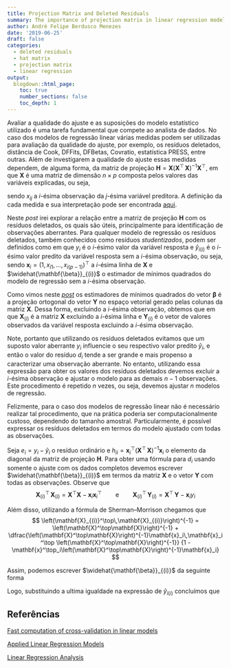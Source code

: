 ```yaml
---
title: Projection Matrix and Deleted Residuals
summary: The importance of projection matrix in linear regression models
author: André Felipe Berdusco Menezes
date: '2019-06-25'
draft: false
categories:
  - deleted residuals
  - hat matrix
  - projection matrix
  - linear regression
output:
  blogdown::html_page:
    toc: true
    number_sections: false
    toc_depth: 1
---
```



Avaliar a qualidade do ajuste e as suposições do modelo estatístico utilizado
é uma tarefa fundamental que compete ao analista de dados.
No caso dos modelos de regressão linear várias medidas
podem ser utilizadas para avaliação da qualidade do ajuste,
por exemplo,
os resíduos deletados,
distância de Cook,
DFFits,
DFBetas,
Covratio,
estatística PRESS, entre outras.
Além de investigarem a qualidade do ajuste essas medidas dependem, de alguma forma, da matriz de projeção
$\mathbf{H} = \mathbf{X}\left(\mathbf{X}^\top\,\mathbf{X}\right)^{-1}\mathbf{X}^\top$, em que
$\mathbf{X}$ é uma matriz de dimensão $n\times p$ composta pelos valores das variáveis explicadas, ou seja,

\begin{equation}\label{eq:X}
\mathbf{X} = \begin{bmatrix}
1 & x_{11} & \cdots & x_{1(p-1)}\\
1 & x_{21} & \cdots & x_{2(p-1)}\\
\vdots&   \vdots &  \cdots& \vdots \\
1 & x_{n1} & \cdots & x_{n(p-1)}
\end{bmatrix}
\end{equation}
sendo $x_{ij}$ a $i$-ésima observação da $j$-ésima variável preditora.
A definição da cada medida e sua interpretação pode ser encontrada [aqui](https://github.com/AndrMenezes/ra2016/raw/master/report.pdf).

Neste *post* irei explorar a relação entre a matriz de projeção $\mathbf{H}$ com os resíduos deletados,
os quais são úteis, principalmente para identificação de observações aberrantes.
Para qualquer modelo de regressão os resíduos deletados, também conhecidos como
resíduos *studentizados*, podem ser definidos como
\begin{equation}\label{eq:di_1}
d_i = y_i - \widehat{y}_{i(i)}
\end{equation}
em que $y_i$ é o $i$-ésimo valor da variável resposta e
$\widehat{y}_{i(i)}$ é o $i$-ésimo valor predito da variável resposta sem a $i$-ésima observação,
ou seja,
\begin{equation}\label{eq:yhat_i}
\widehat{y}_{i(i)} = \mathbf{x}_i^\top \widehat{\mathbf{\beta}}_{(i)}
\end{equation}
sendo $\mathbf{x}_i = (1, x_{i1}, \ldots, x_{i(p-1)} )^\top$ a $i$-ésima linha de $\mathbf{X}$ e
$\widehat{\mathbf{\beta}}_{(i)}$ o estimador de mínimos quadrados do modelo de regressão sem a $i$-ésima observação.

Como vimos neste [*post*](https://andrefbm.netlify.com/post/2019-03-21-regress%C3%A3o-linear-simples-sob-a-perspectiva-de-%C3%A1lgebra-linear/) os estimadores de mínimos quadrados do vetor $\mathbf{\beta}$
é a projeção ortogonal do vetor $\mathbf{Y}$
no espaço vetorial gerado pelas colunas da matriz $\mathbf{X}$.
Dessa forma, excluindo a $i$-ésima observação, obtemos que
\begin{equation}\label{eq:beta_ii}
\widehat{\mathbf{\beta}}_{(i)} = \left(\mathbf{X}_{(i)}^\top\,\mathbf{X}_{(i)}\right)^{-1}\mathbf{X}_{(i)}^\top\,\mathbf{Y}_{(i)}
\end{equation}
em que $\mathbf{X}_{(i)}$ é a matriz $\mathbf{X}$ excluindo a $i$-ésima linha e
$\mathbf{Y}_{(i)}$ é o vetor de valores observados da variável resposta excluindo a $i$-ésima observação.

Note, portanto que utilizando os resíduos deletados evitamos que um suposto valor aberrante $y_i$
influencie o seu respectivo valor predito $\widehat{y}_i$, e então o valor do resíduo $d_i$ tende a ser grande e
mais propenso a caracterizar uma observação aberrante.
No entanto, utilizando essa expressão para obter os valores dos resíduos deletados devemos
excluir a $i$-ésima observação e ajustar o modelo para as demais  $n - 1$ observações. Este procedimento é repetido
$n$ vezes, ou seja, devemos ajustar $n$ modelos de regressão.

Felizmente, para o caso dos modelos de regressão linear não é necessário realizar tal procedimento, que na prática poderia ser
computacionalmente custoso, dependendo do tamanho amostral.
Particularmente, é possível expressar os resíduos deletados em termos do modelo ajustado com todas as observações.

Seja $e_i = y_i - \widehat{y}_i$ o resíduo ordinário e
$h_{ii} = \mathbf{x}_i^\top\left(\mathbf{X}^\top\,\mathbf{X}\right)^{-1}\mathbf{x}_i$ o elemento da diagonal da matriz de projeção
$\mathbf{H}$.
Para obter uma fórmula para $d_i$ usando somente o ajuste com os dados completos devemos escrever
$\widehat{\mathbf{\beta}}_{(i)}$ em termos da matriz $\mathbf{X}$ e o vetor $\mathbf{Y}$ com todas as observações.
Observe que
$$
\mathbf{X}_{(i)}^\top\,\mathbf{X}_{(i)} = \mathbf{X}^\top\mathbf{X} - \mathbf{x}_i\mathbf{x}_i^\top \qquad \mbox{e} \qquad
\mathbf{X}_{(i)}^\top\,\mathbf{Y}_{(i)} = \mathbf{X}^\top\,\mathbf{Y} - \mathbf{x}_iy_i
$$

Além disso, utilizando a fórmula de Sherman–Morrison chegamos que
$$
\left(\mathbf{X}_{(i)}^\top\,\mathbf{X}_{(i)}\right)^{-1} =
\left(\mathbf{X}^\top\mathbf{X}\right)^{-1} + \dfrac{\left(\mathbf{X}^\top\mathbf{X}\right)^{-1}\mathbf{x}_i\,\mathbf{x}_i^\top \left(\mathbf{X}^\top\mathbf{X}\right)^{-1}}
{1 - \mathbf{x}^\top_i\left(\mathbf{X}^\top\mathbf{X}\right)^{-1}\mathbf{x}_i}
$$

Assim, podemos escrever $\widehat{\mathbf{\beta}}_{(i)}$ da seguinte forma
\begin{eqnarray}
\widehat{\mathbf{\beta}}_{(i)} &=& \left[\left(\mathbf{X}^\top\mathbf{X}\right)^{-1} +
\dfrac{\left(\mathbf{X}^\top\mathbf{X}\right)^{-1}\mathbf{x}_i\,\mathbf{x}_i^\top \left(\mathbf{X}^\top\mathbf{X}\right)^{-1}}
{1 - \mathbf{x}^\top_i\left(\mathbf{X}^\top\mathbf{X}\right)^{-1}\mathbf{x}_i}\right]\,
\left(
\mathbf{X}^\top\,\mathbf{Y} - \mathbf{x}_iy_i
\right) \nonumber \\ \nonumber
&=&
\widehat{\mathbf{\beta}} -  \left(\mathbf{X}^\top\mathbf{X}\right)^{-1}\mathbf{x}_i\,
\left[\dfrac{y_i\,(1-h_{ii}) - \mathbf{x}_i^\top\widehat{\mathbf{\beta}} + h_{ii}\,y_i}{1-h_{ii}}\right]\\
&=&
\widehat{\mathbf{\beta}} - \left(\mathbf{X}^\top\mathbf{X}\right)^{-1}\mathbf{x}_i\,\left[\dfrac{y_i - \mathbf{x}^\top_i\widehat{\mathbf{\beta}}}{1-h_{ii}}\right] \nonumber\\\label{eq:beta_ii_2}
\therefore \widehat{\mathbf{\beta}}_{(i)}&=&
\widehat{\mathbf{\beta}} - \left(\mathbf{X}^\top\mathbf{X}\right)^{-1}\mathbf{x}_i\,\cdot\dfrac{e_i}{1-h_{ii}}.
\end{eqnarray}

Logo, substituindo a ultima igualdade na expressão de $\widehat{y}_{i(i)}$ concluímos que
\begin{eqnarray}
d_i &=& y_i - \mathbf{x}_i^\top\left[\widehat{\mathbf{\beta}} - \left(\mathbf{X}^\top\mathbf{X}\right)^{-1}\mathbf{x}_i\,\cdot\dfrac{e_i}{1-h_{ii}}\right] \nonumber\\
&=&
y_i - \mathbf{x}_i^\top\widehat{\mathbf{\beta}} + \mathbf{x}_i^\top\left(\mathbf{X}^\top\mathbf{X}\right)^{-1}\mathbf{x}_i\,\cdot\dfrac{e_i}{1-h_{ii}} \nonumber\\
&=&
e_i + \dfrac{h_{ii}\,e_i}{1 - h_{ii}} \nonumber\\\nonumber
\therefore d_i &=& \dfrac{e_i}{1 - h_{ii}}.
\end{eqnarray}



## Referências
[Fast computation of cross-validation in linear models](https://robjhyndman.com/hyndsight/loocv-linear-models/)

[Applied Linear Regression Models](https://www.amazon.com.br/Applied-Linear-Regression-Models-Neter/dp/025608601X)

[Linear Regression Analysis](https://www.amazon.com/Linear-Regression-Analysis-George-Seber/dp/0471415405)
